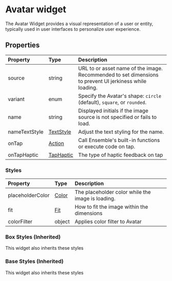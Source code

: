 
# Avatar widget

The Avatar Widget provides a visual representation of a user or entity, typically used in user interfaces to personalize user experience.

<EnsemblePreview 
  appId="e24402cb-75e2-404c-866c-29e6c3dd7992"
  screenId="kJ9eqI5BPL30IwjnEDdJ"
  height="700px"
/>


## Properties

| Property      | Type                                           | Description                                                                                             |
|:--------------|:-----------------------------------------------|:--------------------------------------------------------------------------------------------------------|
| source        | string                                         | URL to or asset name of the image. Recommended to set dimensions to prevent UI jerkiness while loading. |
| variant       | enum                                           | Specify the Avatar's shape: `circle` (default), `square`, or `rounded`.                                 |
| name          | string                                         | Displayed initials if the image source is not specified or fails to load.                               |
| nameTextStyle | [TextStyle](/widgets/types#TextStyle) | Adjust the text styling for the name.                                                                   |
| onTap         | [Action](/actions/directory)            | Call Ensemble's built-in functions or execute code on tap.                                              |
| onTapHaptic   | [TapHaptic](/widgets/types#TapHaptic) | The type of haptic feedback on tap                                                                      |

### Styles

| Property         | Type                                   | Description                                       |
|:-----------------|:---------------------------------------|:--------------------------------------------------|
| placeholderColor | [Color](/widgets/types#Color) | The placeholder color while the image is loading. |
| fit              | [Fit](/widgets/types#Fit)     | How to fit the image within the dimensions        |
| colorFilter   | object                                         | Applies color filter to Avatar                                                                         |      

### Box Styles (Inherited)
This widget also inherits these styles

<BoxStyles />

### Base Styles (Inherited)
This widget also inherits these styles

<BaseStyles />
